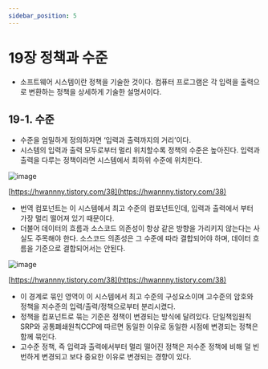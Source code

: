 ```yaml
---
sidebar_position: 5
---
```


# 19장 정책과 수준
- 소프트웨어 시스템이란 정책을 기술한 것이다. 컴퓨터 프로그램은 각 입력을 출력으로 변환하는 정책을 상세하게 기술한 설명서이다.

## 19-1. 수준

- 수준을 엄밀하게 정의하자면 ‘입력과 출력까지의 거리’이다.
- 시스템의 입력과 출력 모두로부터 멀리 위치할수록 정책의 수준은 높아진다. 입력과 출력을 다루는 정책이라면 시스템에서 최하위 수준에 위치한다.

![image](https://user-images.githubusercontent.com/61774575/194762723-8d58e89e-73af-4db4-b749-ee79ce457f63.png)

[https://hwannny.tistory.com/38](https://hwannny.tistory.com/38)

- 번역 컴포넌트는 이 시스템에서 최고 수준의 컴포넌트인데, 입력과 출력에서 부터 가장 멀리 떨어져 있기 때문이다.
- 더불어 데이터의 흐름과 소스코드 의존성이 항상 같은 방향을 가리키지 않는다는 사실도 주목해야 한다. 소스코드 의존성은 그 수준에 따라 결합되어야 하며, 데이터 흐름을 기준으로 결합되어서는 안된다.

![image](https://user-images.githubusercontent.com/61774575/194762739-5f0b1e93-7af3-4abe-a5e3-73611614a753.png)

[https://hwannny.tistory.com/38](https://hwannny.tistory.com/38)

- 이 경계로 묶인 영역이 이 시스템에서 최고 수준의 구성요소이며 고수준의 암호와 정책을 저수준의 입력/출력/정책으로부터 분리시켰다.
- 정책을 컴포넌트로 묶는 기준은 정책이 변경되는 방식에 달려있다. 단일책임원칙 SRP와 공통폐쇄원칙CCP에 따르면 동일한 이유로 동일한 시점에 변경되는 정책은 함께 묶인다.
- 고수준 정책, 즉 입력과 출력에서부터 멀리 떨어진 정책은 저수준 정책에 비해 덜 빈번하게 변경되고 보다 중요한 이유로 변경되는 경향이 있다.
